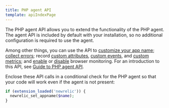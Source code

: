 ```yaml
---
title: PHP agent API
template: apiIndexPage
---
```


The PHP agent API allows you to extend the functionality of the PHP agent. The agent API is included by default with your installation, so no additional configuration is required to use the agent.

Among other things, you can use the API to [customize your app name](/docs/agents/php-agent/php-agent-api/newrelic_set_appname); [collect errors](/docs/agents/php-agent/php-agent-api/newrelic_notice_error); record [custom attributes](/docs/agents/php-agent/php-agent-api/newrelic_add_custom_parameter), [custom events](/docs/agents/php-agent/php-agent-api/newrelic_record_custom_event), and [custom metrics](/docs/agents/php-agent/php-agent-api/newrelic_custom_metric); and [enable](/docs/agents/php-agent/php-agent-api/newrelic_get_browser_timing_header) or [disable](/docs/agents/php-agent/php-agent-api/newrelic_disable_autorum) browser monitoring. For an introduction to this API, see [Guide to PHP agent API](/docs/agents/php-agent/api-guides/guide-using-php-agent-api).

<Callout variant="tip">

Enclose these API calls in a conditional check for the PHP agent so that your code will work even if the agent is not present:

```php
if (extension_loaded('newrelic')) {
  newrelic_set_appname($name);
}
```

</Callout>
